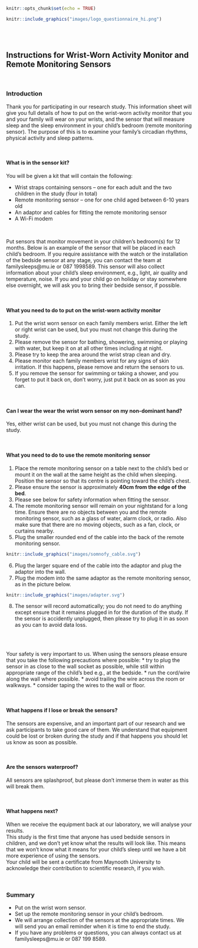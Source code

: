 
```r
knitr::opts_chunk$set(echo = TRUE)
```


```r
knitr::include_graphics("images/logo_questionnaire_hi.png")
```

<br><br> <!-- Add two line breaks -->

##  Instructions for Wrist-Worn Activity Monitor and Remote Monitoring Sensors
&nbsp;

###  Introduction
Thank you for participating in our research study.  This information sheet will give you full details of how to put on the wrist-worn activity monitor that you and your family will wear on your wrists, and the sensor that will measure sleep and the sleep environment in your child’s bedroom (remote monitoring sensor).  The purpose of this is to examine your family’s circadian rhythms, physical activity and sleep patterns. 

&nbsp;

#### What is in the sensor kit?  
You will be given a kit that will contain the following:  

* Wrist straps containing sensors – one for each adult and the two children in the study (four in total)
* Remote monitoring sensor – one for one child aged between 6-10 years old
* An adaptor and cables for fitting the remote monitoring sensor
* A Wi-Fi modem  

&nbsp;


Put sensors that monitor movement in your children’s bedroom(s) for 12 months. Below is an example of the sensor that will be placed in each child’s bedroom. If you require assistance with the watch or the installation of the bedside sensor at any stage, you can contact the team at familysleeps@mu.ie or 087 1998589. This sensor will also collect information about your child’s sleep environment, e.g., light, air quality and temperature, noise.  If you and your child go on holiday or stay somewhere else overnight, we will ask you to bring their bedside sensor, if possible.

&nbsp;


#### What you need to do to put on the wrist-worn activity monitor  
1. Put the wrist worn sensor on each family members wrist.  Either the left or right wrist can be used, but you must not change this during the study.
2. Please remove the sensor for bathing, showering, swimming or playing with water, but keep it on at all other times including at night.
3. Please try to keep the area around the wrist strap clean and dry. 
4. Please monitor each family members wrist for any signs of skin irritation.  If this happens, please remove and return the sensors to us.
5. If you remove the sensor for swimming or taking a shower, and you forget to put it back on, don't worry, just put it back on as soon as you can.  

&nbsp;

#### Can I wear the wear the wrist worn sensor on my non-dominant hand?  
Yes, either wrist can be used, but you must not change this during the study.  

&nbsp;

#### What you need to do to use the remote monitoring sensor  
1. Place the remote monitoring sensor on a table next to the child's bed or mount it on the wall at the same height as the child when sleeping. Position the sensor so that its centre is pointing toward the child’s chest.  
2. Please ensure the sensor is approximately **40cm from the edge of the bed**.  
3. Please see below for safety information when fitting the sensor. 
4. The remote monitoring sensor will remain on your nightstand for a long time. Ensure there are no objects between you and the remote monitoring sensor, such as a glass of water, alarm clock, or radio. Also make sure that there are no moving objects, such as a fan, clock, or curtains nearby.  
5. Plug the smaller rounded end of the cable into the back of the remote monitoring sensor.  
  

```r
knitr::include_graphics("images/somnofy_cable.svg")
```


6. Plug the larger square end of the cable into the adaptor and plug the adaptor into the wall.  
7. Plug the modem into the same adaptor as the remote monitoring sensor, as in the picture below.  

  
```r
knitr::include_graphics("images/adapter.svg")
```



8. The sensor will record automatically; you do not need to do anything except ensure that it remains plugged in for the duration of the study.  If the sensor is accidently unplugged, then please try to plug it in as soon as you can to avoid data loss.  

<br> <!-- Add two line breaks -->
&nbsp;

Your safety is very important to us. When using the sensors please ensure that you take the following precautions where possible:
*  try to plug the sensor in as close to the wall socket as possible, while still within appropriate range of the child’s bed e.g., at the bedside.
*  run the cord/wire along the wall where possible. 
*  avoid trailing the wire across the room or walkways.
*  consider taping the wires to the wall or floor.  

&nbsp;

#### What happens if I lose or break the sensors?
The sensors are expensive, and an important part of our research and we ask participants to take good care of them.  We understand that equipment could be lost or broken during the study and if that happens you should let us know as soon as possible.  


&nbsp;



#### Are the sensors waterproof?
All sensors are splashproof, but please don’t immerse them in water as this will break them.  

&nbsp;

#### What happens next?  
When we receive the equipment back at our laboratory, we will analyse your results.  
This study is the first time that anyone has used bedside sensors in children, and we don’t yet know what the results will look like.  This means that we won’t know what it means for your child’s sleep until we have a bit more experience of using the sensors.  
Your child will be sent a certificate from Maynooth University to acknowledge their contribution to scientific research, if you wish.  


&nbsp;



### Summary  
*  Put on the wrist worn sensor.
*  Set up the remote monitoring sensor in your child’s bedroom.
*  We will arrange collection of the sensors at the appropriate times. We will send you an email reminder when it is time to end the study.
*  If you have any problems or questions, you can always contact us at familysleeps@mu.ie or 087 199 8589.  

